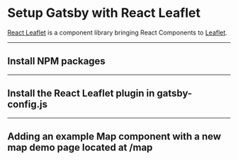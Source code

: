 # Setup Gatsby with React Leaflet

[React Leaflet](https://react-leaflet.js.org/) is a component library bringing React Components to [Leaflet](https://leafletjs.com/).

---

## Install NPM packages

<NPMPackage name="leaflet" />
<NPMPackage name="react-leaflet" />
<NPMPackage name="gatsby-plugin-react-leaflet" />
<NPMPackage name="@types/leaflet" dependencyType="development" />

---

## Install the React Leaflet plugin in gatsby-config.js

<GatsbyPlugin name="gatsby-plugin-react-leaflet" />

---

## Adding an example Map component with a new map demo page located at /map

<File path="src/pages/map.js" content="https://raw.githubusercontent.com/colbyfayock/gatsby-recipe-react-leaflet/master/src/pages/map.js" />
<File path="src/components/Map.js" content="https://raw.githubusercontent.com/colbyfayock/gatsby-recipe-react-leaflet/master/src/components/Map.js" />
<File path="src/components/Map.module.css" content="https://raw.githubusercontent.com/colbyfayock/gatsby-recipe-react-leaflet/master/src/components/Map.module.css" />
